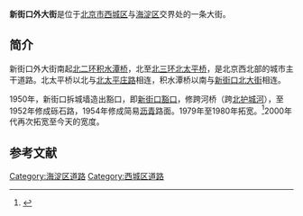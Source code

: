 {{Coord|39.95713|116.36484|type:landmark_region:CN-11_source:GoogleMaps|display=title}}
{{Infobox China Road
|路牌类型=Beijing
|中文道路名称=新街口外大街
|道路名称拼音=XINJIEKOUWAI DAJIE
|道路方向=NS
|道路属性=城市主干路
|道路总长度=2.144
|车速限制=
|行车线数量=双向六车道
|所在地区=[[北京市|北京市]][[西城区|西城区]]、[[海淀区|海淀区]]
|起点=[[北京三环路|三环路]][[北太平桥|北太平桥]]
|终点=[[北京二环路|二环路]][[积水潭桥|积水潭桥]]（[[新街口豁口|新街口豁口]]）
|道路命名日期=
|路段主要建筑=[[北京师范大学|北京师范大学]]
}}

'''新街口外大街'''是位于[[北京市|北京市]][[西城区|西城区]]与[[海淀区|海淀区]]交界处的一条大街。

==简介==
新街口外大街南起[[北京二环路|北二环]][[积水潭桥|积水潭桥]]，北至[[北京三环路|北三环]][[北太平桥|北太平桥]]，是北京西北部的城市主干道路。北太平桥以北与[[北太平庄路|北太平庄路]]相连，积水潭桥以南与[[新街口北大街|新街口北大街]]相连。

1950年，新街口拆城墙造出豁口，即[[新街口豁口|新街口豁口]]，修跨河桥（跨[[北护城河_(北京)|北护城河]]），至1952年修成砾石路，1954年修成简易[[沥青|沥青]]路面。1979年至1980年拓宽。<ref name="difangzhi">{{cite book|title=《北京志·市政卷·道桥志》|year=2001|publisher=北京出版社|location=北京|isbn=978-7-200-04454-7}}</ref>2000年代再次拓宽至今天的宽度。

== 参考文献 ==
{{reflist}}

{{宣武门大街}}
[[Category:海淀区道路|Category:海淀区道路]]
[[Category:西城区道路|Category:西城区道路]]